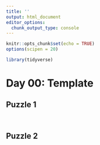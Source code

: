 ```yaml
---
title: ''
output: html_document
editor_options: 
  chunk_output_type: console
---
```


```r
knitr::opts_chunk$set(echo = TRUE)
options(scipen = 20)

library(tidyverse)
```

# Day 00: Template

## Puzzle 1


```r
```


```r
```





## Puzzle 2


```r
```